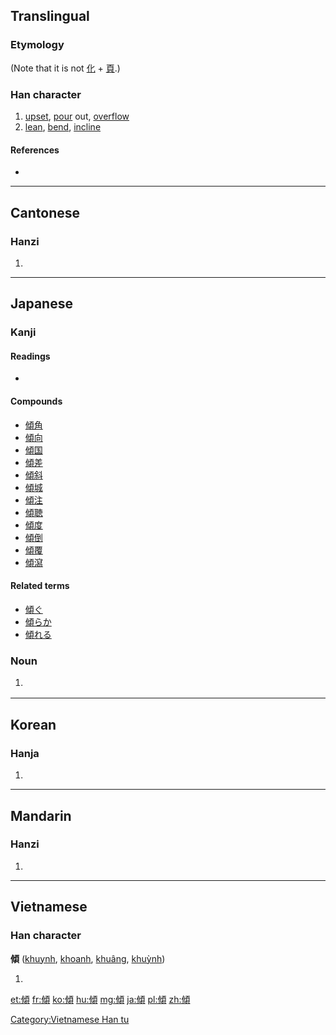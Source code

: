 {{also|倾}}
==Translingual==

===Etymology===
{{Han compound|人|頃|c1=s|c2=p|t1=man|ls=psc}}

(Note that it is not [[化]] + [[頁]].)

===Han character===
{{Han char|rn=9|rad=人|as=11|sn=13|four=2128<sub>6</sub>|canj=人心一金 (OPMC)|ids=⿰[[亻]][[頃]]}}

# [[upset]], [[pour]] out, [[overflow]]
# [[lean]], [[bend]], [[incline]]

====References====
* {{Han ref|kx=0115.100|dkj=01038|dj=0245.080|hdz=10212.100|uh=50BE|ud=20670|bh=B6C9|bd=46793}}

----

==Cantonese==

===Hanzi===
{{yue-hanzi|jyut=king1|y=king1|sim=倾}}

# {{defn|lang=yue|sort=人11}}

----

==Japanese==

===Kanji===
{{ja-kanji|grade=c|rs=人11}}

====Readings====
* {{ja-readings|on=[[けい]] ([[kei]])|kun=[[かたむく]] ([[傾く]], [[katamuku]]), [[かたむける]] ([[傾ける]], [[katamukeru]]), [[くつがえす]] ([[kutsugaesu]])}}

====Compounds====
* [[傾角]]
* [[傾向]]
* [[傾国]]
* [[傾差]]
* [[傾斜]]
* [[傾城]]
* [[傾注]]
* [[傾聴]]
* [[傾度]]
* [[傾倒]]
* [[傾覆]]
* [[傾瀉]]

====Related terms====
* [[傾ぐ]]
* [[傾らか]]
* [[傾れる]]

===Noun===
{{ja-noun|ななめ}} 

# {{context|obsolete|lang=ja|sort=ななめ}} {{alternative form of|斜め|lang=ja}}

----

==Korean==

===Hanja===
{{ko-hanja|hangeul=경|rv=gyeong|mr=kyŏng}}

# {{defn|lang=ko|sort=人11}}

----

==Mandarin==

===Hanzi===
{{cmn-hanzi|sim=倾|pin=[[qīng]] ([[qing1]])|wg=ch'ing<sup>1</sup>}}

# {{defn|lang=cmn|sort=人11}}

----

==Vietnamese==

===Han character===
'''傾''' ([[khuynh]], [[khoanh]], [[khuâng]], [[khuỳnh]])

# {{defn|lang=vi}}

[[Category:Vietnamese Han tu]]

[[et:傾]]
[[fr:傾]]
[[ko:傾]]
[[hu:傾]]
[[mg:傾]]
[[ja:傾]]
[[pl:傾]]
[[zh:傾]]